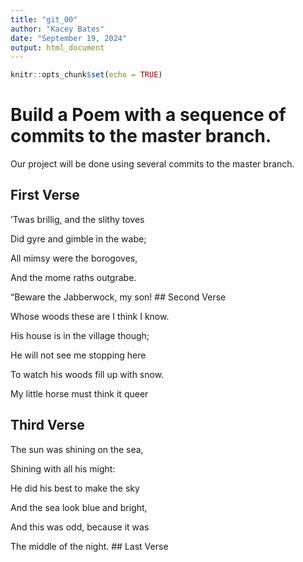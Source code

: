 ```yaml
---
title: "git_00"
author: "Kacey Bates"
date: "September 19, 2024"
output: html_document
---
```


```r
knitr::opts_chunk$set(echo = TRUE)
```
# Build a Poem with a sequence of commits to the master branch.
Our project will be done using several commits to the master branch.
<!-- Do not modify or change any text in "!--" bracketed areas such as this --- these are instructions to
you, if you change any of this the git program will notice it and compromise your git merging strategy !-->

## First Verse 
<!--Put the first five lines of a poem by Lewis Carrol in this section!-->

'Twas brillig, and the slithy toves

Did gyre and gimble in the wabe;

All mimsy were the borogoves,

And the mome raths outgrabe.

"Beware the Jabberwock, my son!
## Second Verse
<!--Put the first five lines of a poem by Robert Frost here!-->

Whose woods these are I think I know.

His house is in the village though;

He will not see me stopping here

To watch his woods fill up with snow.

My little horse must think it queer

## Third Verse
<!--Put the first two verses of The Walrus and the Carpenter here!-->

The sun was shining on the sea,

Shining with all his might:

He did his best to make the sky

And the sea look blue and bright,

And this was odd, because it was

The middle of the night.
## Last Verse
<!--Put a short poem of your choice 8-20 lines,here!-->
